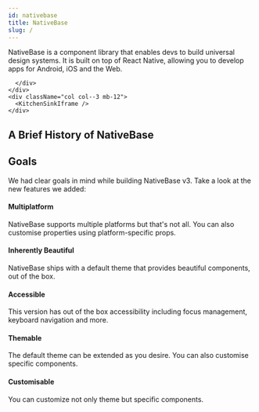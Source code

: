 ```yaml
---
id: nativebase
title: NativeBase
slug: /
---
```



<div className="tailwind">
  <div className="row m-0">
    <div className="col col--9 mb-12 p-0">
      <p className="text-xl">
       NativeBase is a component library that enables devs to build universal design systems. It is built on top of React Native, allowing you to develop apps for Android, iOS and the Web.
      </p>
      <div className="mt-8 pl-2">
        <div className="row mb-2 m-0 -ml-3">
          <TileLink
            title="Installation Guide"
            url="installation"
            description="Setup in your React Native project"
            className="bg-cyan-600"
          />
          <TileLink
            title="Playground"
            url="https://snack.expo.io/@nishanbende/example"
            description="Try out NativeBase on Snack by Expo"
            className="bg-teal-600"
          />
        </div>
        <div className="row m-0 -ml-3">
          <TileLink
            title="Theming"
            url="default-theme"
            description="Create your own Design System"
            className="bg-pink-600"
          />
          <TileLink
            title="Recipes"
            url="loginsignupforms"
            description="Popular Recipes for Applications"
            className="bg-indigo-600"
          />
        </div>
        
      </div>
    </div>
    <div className="col col--3 mb-12">
      <KitchenSinkIframe />
    </div>
  </div>
  <h2 className="text-3xl mb-12">A Brief History of NativeBase</h2>
  <div className="mt-4 ml-4">
    <NBHistory />
  </div>
<h2 className="text-3xl mt-12">Goals</h2>

We had clear goals in mind while building NativeBase v3. Take a look at the new features we added:

<div className="mt-8">
  <h4 className="text-xl">Multiplatform</h4>
  <div>
    NativeBase supports multiple platforms but that's not all. You can also
    customise properties using platform-specific props.
  </div>
</div>

<div className="mt-8">
  <h4 className="text-xl">Inherently Beautiful</h4>
  <div>
    NativeBase ships with a default theme that provides beautiful components,
    out of the box.
  </div>
</div>

<div className="mt-8">
  <h4 className="text-xl">Accessible</h4>
  <div>
    This version has out of the box accessibility including focus management,
    keyboard navigation and more.
  </div>
</div>

<div className="mt-8">
  <h4 className="text-xl">Themable

</h4>
  <div>
  The default theme can be extended as you desire. You can also customise specific components.
  </div>
</div>

<div className="mt-8">
  <h4 className="text-xl">Customisable

</h4>
  <div>
  You can customize not only theme but specific components.

  </div>
</div>

</div>
